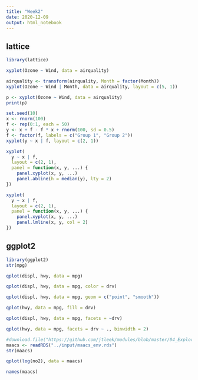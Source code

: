 ```yaml
---
title: "Week2"
date: 2020-12-09
output: html_notebook
---
```



## lattice

```r
library(lattice)
```


```r
xyplot(Ozone ~ Wind, data = airquality)
```


```r
airquality <- transform(airquality, Month = factor(Month))
xyplot(Ozone ~ Wind | Month, data = airquality, layout = c(5, 1))
```


```r
p <- xyplot(Ozone ~ Wind, data = airquality)
print(p)
```


```r
set.seed(10)
x <- rnorm(100)
f <- rep(0:1, each = 50)
y <- x + f - f * x + rnorm(100, sd = 0.5)
f <- factor(f, labels = c("Group 1", "Group 2"))
xyplot(y ~ x | f, layout = c(2, 1))
```


```r
xyplot(
  y ~ x | f,
  layout = c(2, 1),
  panel = function(x, y, ...) {
    panel.xyplot(x, y, ...)
    panel.abline(h = median(y), lty = 2)
})
```


```r
xyplot(
  y ~ x | f,
  layout = c(2, 1),
  panel = function(x, y, ...) {
    panel.xyplot(x, y, ...)
    panel.lmline(x, y, col = 2)
})
```


## ggplot2

```r
library(ggplot2)
str(mpg)
```


```r
qplot(displ, hwy, data = mpg)
```


```r
qplot(displ, hwy, data = mpg, color = drv)
```


```r
qplot(displ, hwy, data = mpg, geom = c("point", "smooth"))
```


```r
qplot(hwy, data = mpg, fill = drv)
```


```r
qplot(displ, hwy, data = mpg, facets = ~drv)
```


```r
qplot(hwy, data = mpg, facets = drv ~ ., binwidth = 2)
```


```r
#download.file("https://github.com/jtleek/modules/blob/master/04_ExploratoryAnalysis/PlottingLattice/maacs_env.rds", destfile = "maacs_env.rds")
maacs <- readRDS("../input/maacs_env.rds")
str(maacs)
```


```r
qplot(log(no2), data = maacs)
```

```r
names(maacs)
```




